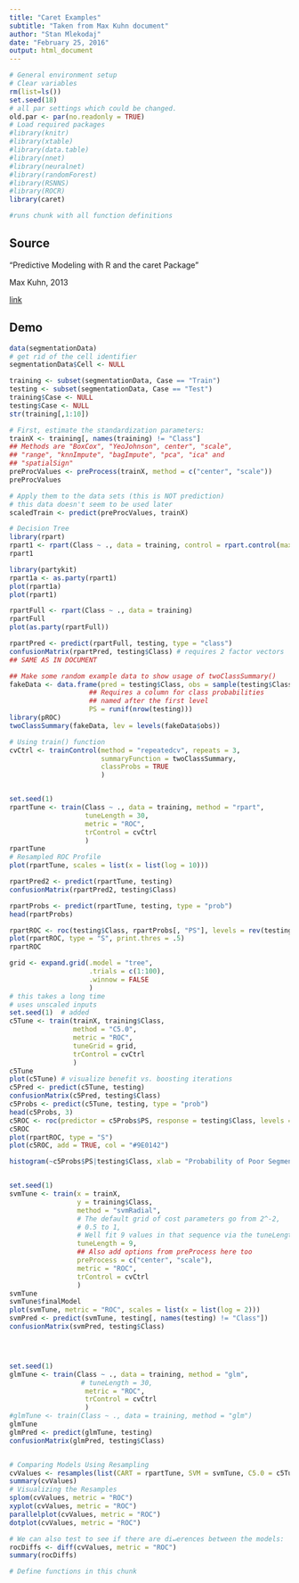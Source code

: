 ```yaml
---
title: "Caret Examples"
subtitle: "Taken from Max Kuhn document"
author: "Stan Mlekodaj"
date: "February 25, 2016"
output: html_document
---
```


```r
# General environment setup
# Clear variables
rm(list=ls())
set.seed(18)
# all par settings which could be changed.
old.par <- par(no.readonly = TRUE)
# Load required packages
#library(knitr)
#library(xtable)
#library(data.table)
#library(nnet)
#library(neuralnet)
#library(randomForest)
#library(RSNNS)
#library(ROCR)
library(caret)
```
```r
#runs chunk with all function definitions
```



## Source
"Predictive Modeling with R and the caret Package"

Max Kuhn, 2013

[link](https://www.r-project.org/nosvn/conferences/useR-2013/Tutorials/kuhn/user_caret_2up.pdf)

## Demo
```r

data(segmentationData)
# get rid of the cell identifier
segmentationData$Cell <- NULL

training <- subset(segmentationData, Case == "Train")
testing <- subset(segmentationData, Case == "Test")
training$Case <- NULL
testing$Case <- NULL
str(training[,1:10])

# First, estimate the standardization parameters:
trainX <- training[, names(training) != "Class"]
## Methods are "BoxCox", "YeoJohnson", center", "scale",
## "range", "knnImpute", "bagImpute", "pca", "ica" and
## "spatialSign"
preProcValues <- preProcess(trainX, method = c("center", "scale"))
preProcValues

# Apply them to the data sets (this is NOT prediction)
# this data doesn't seem to be used later
scaledTrain <- predict(preProcValues, trainX)

# Decision Tree
library(rpart)
rpart1 <- rpart(Class ~ ., data = training, control = rpart.control(maxdepth = 2))
rpart1

library(partykit)
rpart1a <- as.party(rpart1)
plot(rpart1a)
plot(rpart1)

rpartFull <- rpart(Class ~ ., data = training)
rpartFull
plot(as.party(rpartFull))

rpartPred <- predict(rpartFull, testing, type = "class")
confusionMatrix(rpartPred, testing$Class) # requires 2 factor vectors
## SAME AS IN DOCUMENT

## Make some random example data to show usage of twoClassSummary()
fakeData <- data.frame(pred = testing$Class, obs = sample(testing$Class),
                    ## Requires a column for class probabilities
                    ## named after the first level
                    PS = runif(nrow(testing)))
library(pROC)
twoClassSummary(fakeData, lev = levels(fakeData$obs))

# Using train() function
cvCtrl <- trainControl(method = "repeatedcv", repeats = 3,
                       summaryFunction = twoClassSummary,
                       classProbs = TRUE
                       )


set.seed(1)
rpartTune <- train(Class ~ ., data = training, method = "rpart",
                   tuneLength = 30,
                   metric = "ROC",
                   trControl = cvCtrl
                   )
rpartTune
# Resampled ROC Profile
plot(rpartTune, scales = list(x = list(log = 10)))

rpartPred2 <- predict(rpartTune, testing)
confusionMatrix(rpartPred2, testing$Class)

rpartProbs <- predict(rpartTune, testing, type = "prob")
head(rpartProbs)

rpartROC <- roc(testing$Class, rpartProbs[, "PS"], levels = rev(testing$Class)) # correction in levels=
plot(rpartROC, type = "S", print.thres = .5)
rpartROC

grid <- expand.grid(.model = "tree",
                    .trials = c(1:100),
                    .winnow = FALSE
                    )
# this takes a long time
# uses unscaled inputs
set.seed(1)  # added
c5Tune <- train(trainX, training$Class,
                method = "C5.0",
                metric = "ROC",
                tuneGrid = grid,
                trControl = cvCtrl
                )
c5Tune
plot(c5Tune) # visualize benefit vs. boosting iterations
c5Pred <- predict(c5Tune, testing)
confusionMatrix(c5Pred, testing$Class)
c5Probs <- predict(c5Tune, testing, type = "prob")
head(c5Probs, 3)
c5ROC <- roc(predictor = c5Probs$PS, response = testing$Class, levels = rev(levels(testing$Class)))
c5ROC
plot(rpartROC, type = "S")
plot(c5ROC, add = TRUE, col = "#9E0142")

histogram(~c5Probs$PS|testing$Class, xlab = "Probability of Poor Segmentation")


set.seed(1)
svmTune <- train(x = trainX,
                 y = training$Class,
                 method = "svmRadial",
                 # The default grid of cost parameters go from 2^-2,
                 # 0.5 to 1,
                 # Well fit 9 values in that sequence via the tuneLength argument.
                 tuneLength = 9,
                 ## Also add options from preProcess here too
                 preProcess = c("center", "scale"),
                 metric = "ROC",
                 trControl = cvCtrl
                 )
svmTune
svmTune$finalModel
plot(svmTune, metric = "ROC", scales = list(x = list(log = 2)))
svmPred <- predict(svmTune, testing[, names(testing) != "Class"])
confusionMatrix(svmPred, testing$Class)




set.seed(1)
glmTune <- train(Class ~ ., data = training, method = "glm",
                  # tuneLength = 30,
                   metric = "ROC",
                   trControl = cvCtrl
                   )
#glmTune <- train(Class ~ ., data = training, method = "glm")
glmTune
glmPred <- predict(glmTune, testing)
confusionMatrix(glmPred, testing$Class)


# Comparing Models Using Resampling
cvValues <- resamples(list(CART = rpartTune, SVM = svmTune, C5.0 = c5Tune, GLM = glmTune))
summary(cvValues)
# Visualizing the Resamples
splom(cvValues, metric = "ROC")
xyplot(cvValues, metric = "ROC")
parallelplot(cvValues, metric = "ROC")
dotplot(cvValues, metric = "ROC")

# We can also test to see if there are di↵erences between the models:
rocDiffs <- diff(cvValues, metric = "ROC")
summary(rocDiffs)

```

```r
# Define functions in this chunk

```